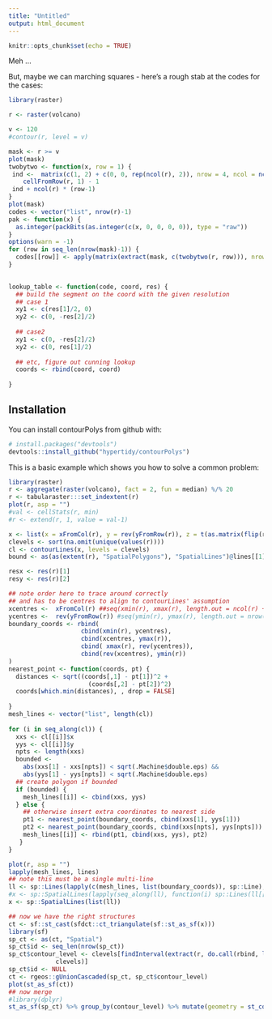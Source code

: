 ```yaml
---
title: "Untitled"
output: html_document
---
```


```r
knitr::opts_chunk$set(echo = TRUE)
```

Meh ...


But, maybe we can marching squares - here's a rough stab at the codes for the cases: 

```r
library(raster)

r <- raster(volcano)

v <- 120
#contour(r, level = v)

mask <- r >= v
plot(mask)
twobytwo <- function(x, row = 1) {
 ind <-  matrix(c(1, 2) + c(0, 0, rep(ncol(r), 2)), nrow = 4, ncol = ncol(r) - 1) + 
    cellFromRow(r, 1) - 1
 ind + ncol(r) * (row-1)
}
plot(mask)
codes <- vector("list", nrow(r)-1)
pak <- function(x) {
  as.integer(packBits(as.integer(c(x, 0, 0, 0, 0)), type = "raw"))
}
options(warn = -1)
for (row in seq_len(nrow(mask)-1)) {
  codes[[row]] <- apply(matrix(extract(mask, c(twobytwo(r, row))), nrow = 4), 2, pak)
}
 

lookup_table <- function(code, coord, res) {
  ## build the segment on the coord with the given resolution
  ## case 1
  xy1 <- c(res[1]/2, 0)
  xy2 <- c(0, -res[2]/2)
  
  ## case2
  xy1 <- c(0, -res[2]/2)
  xy2 <- c(0, res[1]/2)
  
  ## etc, figure out cunning lookup
  coords <- rbind(coord, coord)
  
} 

```

## Installation

You can install contourPolys from github with:

```r
# install.packages("devtools")
devtools::install_github("hypertidy/contourPolys")
```


This is a basic example which shows you how to solve a common problem:

```r

library(raster)
r <- aggregate(raster(volcano), fact = 2, fun = median) %/% 20
r <- tabularaster:::set_indextent(r)
plot(r, asp = "")
#val <- cellStats(r, min)
#r <- extend(r, 1, value = val-1)

x <- list(x = xFromCol(r), y = rev(yFromRow(r)), z = t(as.matrix(flip(r, "y"))))
clevels <- sort(na.omit(unique(values(r))))
cl <- contourLines(x, levels = clevels)
bound <- as(as(extent(r), "SpatialPolygons"), "SpatialLines")@lines[[1]]@Lines

resx <- res(r)[1]
resy <- res(r)[2]

## note order here to trace around correctly
## and has to be centres to align to contourLines' assumption
xcentres <-  xFromCol(r) ##seq(xmin(r), xmax(r), length.out = ncol(r) + 1)
ycentres <-  rev(yFromRow(r)) #seq(ymin(r), ymax(r), length.out = nrow(r) + 1)
boundary_coords <- rbind(
                    cbind(xmin(r), ycentres), 
                    cbind(xcentres, ymax(r)), 
                    cbind( xmax(r), rev(ycentres)), 
                    cbind(rev(xcentres), ymin(r))
)
nearest_point <- function(coords, pt) {
  distances <- sqrt((coords[,1] - pt[1])^2 + 
                      (coords[,2] - pt[2])^2)
  coords[which.min(distances), , drop = FALSE]
  
}
mesh_lines <- vector("list", length(cl))
 
for (i in seq_along(cl)) {
  xxs <- cl[[i]]$x
  yys <- cl[[i]]$y
  npts <- length(xxs)
  bounded <- 
    abs(xxs[1] - xxs[npts]) < sqrt(.Machine$double.eps) &&
    abs(yys[1] - yys[npts]) < sqrt(.Machine$double.eps)
  ## create polygon if bounded
  if (bounded) {
    mesh_lines[[i]] <- cbind(xxs, yys)
  } else {
    ## otherwise insert extra coordinates to nearest side
    pt1 <- nearest_point(boundary_coords, cbind(xxs[1], yys[1]))
    pt2 <- nearest_point(boundary_coords, cbind(xxs[npts], yys[npts]))
    mesh_lines[[i]] <- rbind(pt1, cbind(xxs, yys), pt2)
   }
}

plot(r, asp = "")
lapply(mesh_lines, lines)
## note this must be a single multi-line
ll <- sp::Lines(lapply(c(mesh_lines, list(boundary_coords)), sp::Line), "1")
#x <- sp::SpatialLines(lapply(seq_along(ll), function(i) sp::Lines(ll[[i]], as.character(i))))
x <- sp::SpatialLines(list(ll))

## now we have the right structures
ct <- sf::st_cast(sfdct::ct_triangulate(sf::st_as_sf(x)))
library(sf)
sp_ct <- as(ct, "Spatial")
sp_ct$id <- seq_len(nrow(sp_ct))
sp_ct$contour_level <- clevels[findInterval(extract(r, do.call(rbind, lapply(sp_ct@polygons, function(x) x@labpt))), 
             clevels)]
sp_ct$id <- NULL
ct <- rgeos::gUnionCascaded(sp_ct, sp_ct$contour_level)
plot(st_as_sf(ct))
## now merge
#library(dplyr)
st_as_sf(sp_ct) %>% group_by(contour_level) %>% mutate(geometry = st_combine(geometry))
```
